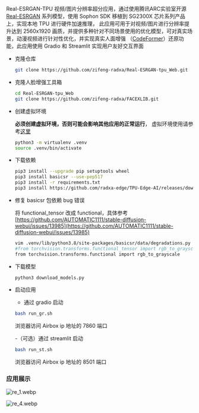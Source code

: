 Real-ESRGAN-TPU 视频/图片分辨率超分应用，通过使用腾讯ARC实验室开源 [Real-ESRGAN](https://github.com/xinntao/Real-ESRGAN) 系列模型，使用 Sophon SDK 移植到 SG2300X 芯片系列产品上，实现本地 TPU 进行硬件加速推理，
此应用可用于对视频/图片进行分辨率提升达到 2560x1920 画质，并提供多种针对不同场景使用的优化模型，可对真实场景，动漫视频进行针对性优化，并实现真实人面增强 （[CodeFormer](https://github.com/sczhou/CodeFormer)）还原功能，此应用使用 Gradio 和 Streamlit 实现用户友好交互界面

- 克隆仓库

  ```bash
  git clone https://github.com/zifeng-radxa/Real-ESRGAN-tpu_Web.git
  ```

- 克隆人脸增强工具箱

  ```bash
  cd Real-ESRGAN-tpu_Web
  git clone https://github.com/zifeng-radxa/FACEXLIB.git
  ```

- 创建虚拟环境

  **必须创建虚拟环境，否则可能会影响其他应用的正常运行**， 虚拟环境使用请参考[这里](../app-development/virtualenv_usage)

  ```bash
  python3 -m virtualenv .venv
  source .venv/bin/activate
  ```

- 下载依赖

  ```bash
  pip3 install --upgrade pip setuptools wheel
  pip3 install basicsr --use-pep517
  pip3 install -r requirements.txt
  pip3 install https://github.com/radxa-edge/TPU-Edge-AI/releases/download/v0.1.0/tpu_perf-1.2.31-py3-none-manylinux2014_aarch64.whl
  ```

- 修复 basicsr 包依赖 bug 错误

    将 functional_tensor 改成 functional，具体参考 [https://github.com/AUTOMATIC1111/stable-diffusion-webui/issues/13985](https://github.com/AUTOMATIC1111/stable-diffusion-webui/issues/13985)

    ```bash
    vim .venv/lib/python3.8/site-packages/basicsr/data/degradations.py
    #from torchvision.transforms.functional_tensor import rgb_to_grayscale
    from torchvision.transforms.functional import rgb_to_grayscale
    ```

- 下载模型

  ```bash
  python3 download_models.py
  ```

- 启动应用

  - 通过 gradio 启动

  ```bash
  bash run_gr.sh
  ```
  浏览器访问 Airbox ip 地址的 7860 端口

  -（可选）通过 streamlit 启动

  ```bash
  bash run_st.sh
  ```
   浏览器访问 Airbox ip 地址的 8501 端口

### 应用展示
![re_1.webp](/img/general-tutorial/tpu_ai/re_1.webp)


![re_4.webp](/img/general-tutorial/tpu_ai/re_4.webp)
